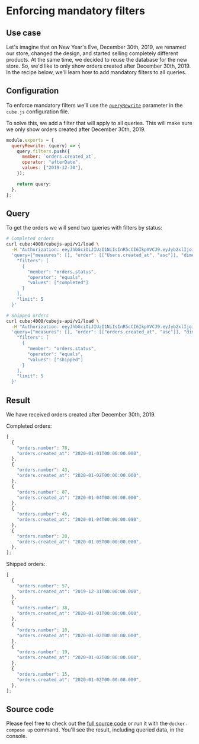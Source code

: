 # Enforcing mandatory filters

## Use case

Let's imagine that on New Year's Eve, December 30th, 2019, we renamed our store,
changed the design, and started selling completely different products. At the
same time, we decided to reuse the database for the new store. So, we'd like to
only show orders created after December 30th, 2019. In the recipe below, we'll
learn how to add mandatory filters to all queries.

## Configuration

To enforce mandatory filters we'll use the
[`queryRewrite`](/product/auth/context#using-queryrewrite) parameter in the
`cube.js` configuration file.

To solve this, we add a filter that will apply to all queries. This will make
sure we only show orders created after December 30th, 2019.

```javascript
module.exports = {
  queryRewrite: (query) => {
    query.filters.push({
      member: `orders.created_at`,
      operator: "afterDate",
      values: ["2019-12-30"],
    });

    return query;
  },
};
```

## Query

To get the orders we will send two queries with filters by status:

```bash
# Completed orders
curl cube:4000/cubejs-api/v1/load \
  -H "Authorization: eeyJhbGciOiJIUzI1NiIsInR5cCI6IkpXVCJ9.eyJyb2xlIjoib3BlcmF0b3IiLCJpYXQiOjE2Mjg3NDUwNDUsImV4cCI6MTgwMTU0NTA0NX0.VErb2t7Bc43ryRwaOiEgXuU5KiolCT-69eI_i2pRq4o" \
  'query={"measures": [], "order": [["Users.created_at", "asc"]], "dimensions": ["orders.number", "orders.created_at"],
    "filters": [
      {
        "member": "orders.status",
        "operator": "equals",
        "values": ["completed"]
      }
    ],
    "limit": 5
  }'
```

```bash
# Shipped orders
curl cube:4000/cubejs-api/v1/load \
  -H "Authorization: eeyJhbGciOiJIUzI1NiIsInR5cCI6IkpXVCJ9.eyJyb2xlIjoib3BlcmF0b3IiLCJpYXQiOjE2Mjg3NDUwNDUsImV4cCI6MTgwMTU0NTA0NX0.VErb2t7Bc43ryRwaOiEgXuU5KiolCT-69eI_i2pRq4o" \
  'query={"measures": [], "order": [["orders.created_at", "asc"]], "dimensions": ["orders.number", "orders.created_at"],
    "filters": [
      {
        "member": "orders.status",
        "operator": "equals",
        "values": ["shipped"]
      }
    ],
    "limit": 5
  }'
```

## Result

We have received orders created after December 30th, 2019.

Completed orders:

```javascript
[
  {
    "orders.number": 78,
    "orders.created_at": "2020-01-01T00:00:00.000",
  },
  {
    "orders.number": 43,
    "orders.created_at": "2020-01-02T00:00:00.000",
  },
  {
    "orders.number": 87,
    "orders.created_at": "2020-01-04T00:00:00.000",
  },
  {
    "orders.number": 45,
    "orders.created_at": "2020-01-04T00:00:00.000",
  },
  {
    "orders.number": 28,
    "orders.created_at": "2020-01-05T00:00:00.000",
  },
];
```

Shipped orders:

```javascript
[
  {
    "orders.number": 57,
    "orders.created_at": "2019-12-31T00:00:00.000",
  },
  {
    "orders.number": 38,
    "orders.created_at": "2020-01-01T00:00:00.000",
  },
  {
    "orders.number": 10,
    "orders.created_at": "2020-01-02T00:00:00.000",
  },
  {
    "orders.number": 19,
    "orders.created_at": "2020-01-02T00:00:00.000",
  },
  {
    "orders.number": 15,
    "orders.created_at": "2020-01-02T00:00:00.000",
  },
];
```

## Source code

Please feel free to check out the
[full source code](https://github.com/cube-js/cube/tree/master/examples/recipes/mandatory-filters)
or run it with the `docker-compose up` command. You'll see the result, including
queried data, in the console.
